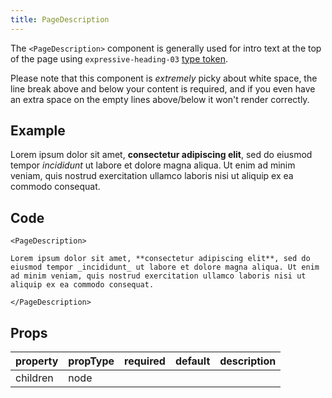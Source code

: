 ```yaml
---
title: PageDescription
---
```



<PageDescription>

The `<PageDescription>` component is generally used for intro text at the top of the page using `expressive-heading-03` [type token](https://www.carbondesignsystem.com/guidelines/typography/expressive).

</PageDescription>

Please note that this component is _extremely_ picky about white space, the line break above and below your content is required, and if you even have an extra space on the empty lines above/below it won't render correctly.

## Example

<PageDescription>

Lorem ipsum dolor sit amet, **consectetur adipiscing elit**, sed do eiusmod tempor _incididunt_ ut labore et dolore magna aliqua. Ut enim ad minim veniam, quis nostrud exercitation ullamco laboris nisi ut aliquip ex ea commodo consequat.

</PageDescription>

## Code

```
<PageDescription>

Lorem ipsum dolor sit amet, **consectetur adipiscing elit**, sed do eiusmod tempor _incididunt_ ut labore et dolore magna aliqua. Ut enim ad minim veniam, quis nostrud exercitation ullamco laboris nisi ut aliquip ex ea commodo consequat.

</PageDescription>
```

## Props

| property | propType | required | default | description |
| -------- | -------- | -------- | ------- | ----------- |
| children | node     |          |         |             |
